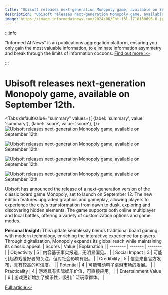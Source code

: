 ```yaml
---
title: "Ubisoft releases next-generation Monopoly game, available on September 12th."
description: "Ubisoft releases next-generation Monopoly game, available on September 12th."
image: https://image.informedainews.com/2024/06/Ent-f3l-1718160696-0.jpg
---
```



:::info

"Informed AI News" is an publications aggregation platform, ensuring you only gain the most valuable information, to eliminate information asymmetry and break through the limits of information cocoons.  [Find out more >>](/)

:::

# Ubisoft releases next-generation Monopoly game, available on September 12th.


<Tabs
	defaultValue="summary"
	values={[
	{label: 'summary', value: 'summary'},
	{label: 'score', value: 'score'},
]}>
<TabItem value="summary">
<img
  src="https://image.informedainews.com/2024/06/Ent-f3l-1718160696-0.jpg"
  alt="Ubisoft releases next-generation Monopoly game, available on September 12th."
/>

<img
  src="https://image.informedainews.com/2024/06/Ent-w2I-1718160696-1.jpg"
  alt="Ubisoft releases next-generation Monopoly game, available on September 12th."
/>

<img
  src="https://image.informedainews.com/2024/06/Ent-y12-1718160696-2.jpg"
  alt="Ubisoft releases next-generation Monopoly game, available on September 12th."
/>

<img
  src="https://image.informedainews.com/2024/06/Ent-PvO-1718160696-3.jpg"
  alt="Ubisoft releases next-generation Monopoly game, available on September 12th."
/>



Ubisoft has announced the release of a next-generation version of the classic board game Monopoly, set to launch on September 12. The new edition features upgraded graphics and gameplay, allowing players to experience the city's transformation from dawn to dusk, exploring and discovering hidden elements. The game supports both online multiplayer and local battles, offering a variety of customization options and game modes.

**Personal Insight:**
This update seamlessly blends traditional board gaming with modern technology, enriching the interactive experience for players. Through digitalization, Monopoly expands its global reach while maintaining its classic appeal.
</TabItem>
<TabItem value="score">
	| Scores     | Value   | Explanation |
	| -------- | ------- | ------- |
	| Objectivity  | 5    | 内容基于事实报道，无明显偏见。    |
	| Social Impact | 3     | 可能引起游戏爱好者的关注，但对社会影响有限。    |
	| Credibility    | 5    | 信息来自官方发布，具有较高的可信度。    |
	| Potential    | 4    | 可能带动电子桌游市场的发展。    |
	| Practicality    | 4    | 游戏具有实际娱乐价值，可直接应用。    |
	| Entertainment Value    | 6    | 游戏更新增加了娱乐性，吸引广泛玩家群体。    |
</TabItem>
</Tabs>

[Full article>>](https://www.gcores.com/articles/183206)
